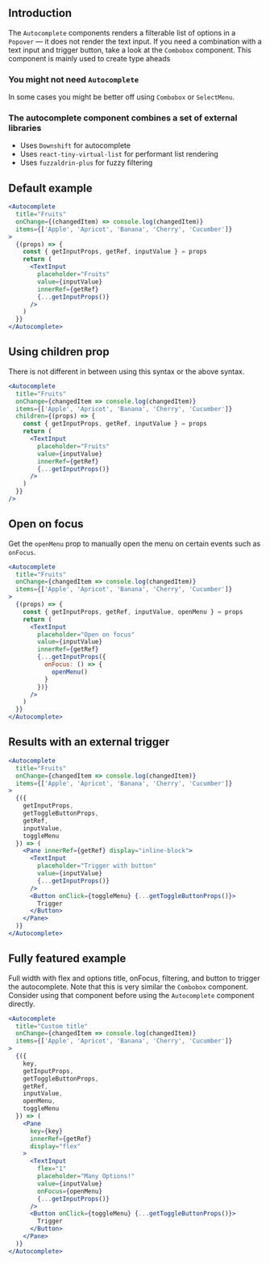 
## Introduction

The `Autocomplete` components renders a filterable list of options in a `Popover` — it does not render the text input.
If you need a combination with a text input and trigger button, take a look at the `Combobox` component.
This component is mainly used to create type aheads

### You might not need `Autocomplete`

In some cases you might be better off using `Combobox` or `SelectMenu`.

### The autocomplete component combines a set of external libraries

* Uses `Downshift` for autocomplete
* Uses `react-tiny-virtual-list` for performant list rendering
* Uses `fuzzaldrin-plus` for fuzzy filtering

## Default example

```jsx
<Autocomplete
  title="Fruits"
  onChange={(changedItem) => console.log(changedItem)}
  items={['Apple', 'Apricot', 'Banana', 'Cherry', 'Cucumber']}
>
  {(props) => {
    const { getInputProps, getRef, inputValue } = props
    return (
      <TextInput
        placeholder="Fruits"
        value={inputValue}
        innerRef={getRef}
        {...getInputProps()}
      />
    )
  }}
</Autocomplete>
```

## Using children prop

There is not different in between using this syntax or the above syntax.

```jsx
<Autocomplete
  title="Fruits"
  onChange={changedItem => console.log(changedItem)}
  items={['Apple', 'Apricot', 'Banana', 'Cherry', 'Cucumber']}
  children={(props) => {
    const { getInputProps, getRef, inputValue } = props
    return (
      <TextInput
        placeholder="Fruits"
        value={inputValue}
        innerRef={getRef}
        {...getInputProps()}
      />
    )
  }}
/>
```

## Open on focus

Get the `openMenu` prop to manually open the menu on certain events such as `onFocus`.

```jsx
<Autocomplete
  title="Fruits"
  onChange={changedItem => console.log(changedItem)}
  items={['Apple', 'Apricot', 'Banana', 'Cherry', 'Cucumber']}
>
  {(props) => {
    const { getInputProps, getRef, inputValue, openMenu } = props
    return (
      <TextInput
        placeholder="Open on focus"
        value={inputValue}
        innerRef={getRef}
        {...getInputProps({
          onFocus: () => {
            openMenu()
          }
        })}
      />
    )
  }}
</Autocomplete>
```

## Results with an external trigger

```jsx
<Autocomplete
  title="Fruits"
  onChange={changedItem => console.log(changedItem)}
  items={['Apple', 'Apricot', 'Banana', 'Cherry', 'Cucumber']}
>
  {({
    getInputProps,
    getToggleButtonProps,
    getRef,
    inputValue,
    toggleMenu
  }) => (
    <Pane innerRef={getRef} display="inline-block">
      <TextInput
        placeholder="Trigger with button"
        value={inputValue}
        {...getInputProps()}
      />
      <Button onClick={toggleMenu} {...getToggleButtonProps()}>
        Trigger
      </Button>
    </Pane>
  )}
</Autocomplete>
```

## Fully featured example

Full width with flex and options title, onFocus, filtering, and button to trigger the autocomplete.
Note that this is very similar the `Combobox` component.
Consider using that component before using the `Autocomplete` component directly.

```jsx
<Autocomplete
  title="Custom title"
  onChange={changedItem => console.log(changedItem)}
  items={['Apple', 'Apricot', 'Banana', 'Cherry', 'Cucumber']}
>
  {({
    key,
    getInputProps,
    getToggleButtonProps,
    getRef,
    inputValue,
    openMenu,
    toggleMenu
  }) => (
    <Pane
      key={key}
      innerRef={getRef}
      display="flex"
    >
      <TextInput
        flex="1"
        placeholder="Many Options!"
        value={inputValue}
        onFocus={openMenu}
        {...getInputProps()}
      />
      <Button onClick={toggleMenu} {...getToggleButtonProps()}>
        Trigger
      </Button>
    </Pane>
  )}
</Autocomplete>
```

<PropsTable of="Autocomplete" />
